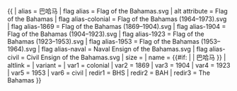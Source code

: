 {{ {{{1<noinclude>|country showdata</noinclude>}}}
| alias = 巴哈马
| flag alias = Flag of the Bahamas.svg
| alt attribute = Flag of the Bahamas
| flag alias-colonial = Flag of the Bahamas (1964–1973).svg
| flag alias-1869 = Flag of the Bahamas (1869–1904).svg
| flag alias-1904 = Flag of the Bahamas (1904–1923).svg
| flag alias-1923 = Flag of the Bahamas (1923–1953).svg
| flag alias-1953 = Flag of the Bahamas (1953–1964).svg
| flag alias-naval = Naval Ensign of the Bahamas.svg
| flag alias-civil = Civil Ensign of the Bahamas.svg
| size = {{{size|}}}
| name = {{#if: {{{name|}}} | {{{name|}}} | 巴哈马 }}
| altlink = {{{altlink|}}}
| variant = {{{variant|}}}
<noinclude>
| var1 = colonial
| var2 = 1869
| var3 = 1904
| var4 = 1923
| var5 = 1953
| var6 = civil
| redir1 = BHS
| redir2 = BAH
| redir3 = The Bahamas
</noinclude>
}}